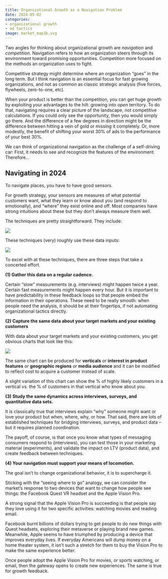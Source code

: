 ```yaml
---
title: Organizational Growth as a Navigation Problem
date: 2024-05-02
categories:
- organizational growth
- ad tactics
image: market_map1b.svg
---
```


Two angles for thinking about organizational growth are *navigation* and *competition*. Navigation refers to how an organization steers through its environment toward promising opportunities. Competition more focused on the methods an organization uses to fight. 

Competitive strategy might determine where an organization “goes” in the long term. But I think navigation is an essential focus for fast growing organizations, and not as common as classic strategic analysis (five forces, flywheels, zero-to-one, etc).

When your product is better than the competition, you can get huge growth by exploiting your advantages to the hilt: growing into *open* territory. To do that, navigating requires a clear picture of the landscape, not competitive calculations. If you could only see the opportunity, then you would simply go there. And the difference of a few degrees in direction might be the difference between hitting a vein of gold or missing it completely. Or, more modestly, the benefit of shifting your worst 30% of ads to the performance of your best 30%.

We can think of organizational navigation as the challenge of a self-driving car: First, it needs to see and recognize the features of the environment. Therefore…

## Navigating in 2024

To navigate places, you have to have good sensors. 

For growth strategy, your sensors are measures of what potential customers want, what they learn or know about you (and respond to emotionally), and “where” they exist online and off. Most companies have strong intuitions about these but they don’t always measure them well. 

The techniques are pretty straightforward. They include:

![](methods_of_seeing.png)

These techniques (very) roughly use these data inputs:

![](methods_of_seeing_labeled.png)

To excel with at these techniques, there are three steps that take a concerted effort.

**(1) Gather this data on a regular cadence.**

Certain “slow” measurements (e.g. interviews) might happen twice a year. Certain fast measurements might happen every hour. But it is important to have predictability in these feedback loops so that people embed the information in their operations. These need to be really smooth: when people need the analysis, it should be at their fingertips, if not automating organizational tactics directly.

**(2) Capture the same data about your target markets and your existing customers**

With data about your target markets and your existing customers, you get obvious charts that look like this:

![](market_map1.png)

The same chart can be produced for **verticals** *or* **interest in product features** *or* **geographic regions** *or* **media audience** and it can be modified to reflect cost to acquire a customer instead of scale.

A slight variation of this chart can show the % of highly likely customers in a vertical vs. the % of customers in that vertical who know about you. 

**(3) Study the same dynamics across interviews, surveys, and quantitative data sets.**

It is classically true that interviews explain “why” someone might want or love your product but when, where, why, or how. That said, there are lots of established techniques for bridging interviews, surveys, and product data – but it requires planned coordination.

The payoff, of course, is that once you know what types of messaging consumers respond to (interviews), you can test those in your marketing material (experiments), and validate the impact on LTV (product data), and create feedback between techniques.

**(4) Your navigation must support your means of locomotion.**

The goal isn’t to change organizational behavior, it is to supercharge it.

Sticking with the “seeing where to go” analogy, we can consider the market’s response to two devices that want to change how people see things: the Facebook Quest VR headset and the Apple Vision Pro.

A strong signal that the Apple Vision Pro is succeeding is that people say they love using it for two specific activities: watching movies and reading email. 

Facebook burnt billions of dollars trying to get people to do new things with Quest headsets, exploring their metaverse or playing brand new games. Meanwhile, Apple seems to have triumphed by producing a device that improves everyday lives. If everyday Americans will dump money on a home theater system, it isn’t such a stretch for them to buy the Vision Pro to make the same experience better.

Once people adopt the Apple Vision Pro for movies, or sports watching, or email, then the gateway opens to create new experiences. The same is true for growth feedback.
